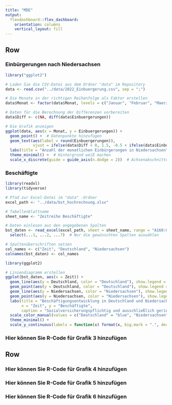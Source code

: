 ```yaml
---
title: "MDE"
output: 
  flexdashboard::flex_dashboard:
    orientation: columns
    vertical_layout: fill
---
```


Row
-----------------------------------------------------------------------

### Einbürgerungen nach Niedersachsen

```r
library("ggplot2")

# Laden Sie die CSV-Datei aus dem Ordner "data" im Repository
data <- read.csv("../data/2022_Einbuergerung.csv", sep = ";")

# Die Monate in der richtigen Reihenfolge als Faktor erstellen
data$Monat <- factor(data$Monat, levels = c("Januar", "Februar", "Maerz", "April", "Mai", "Juni", "Juli", "August", "September", "Oktober", "November", "Dezember"))

# Daten für die Berechnung der Differenzen vorbereiten
data$Diff <- c(NA, diff(data$Einbuergerungen))

# Die Grafik anzeigen
ggplot(data, aes(x = Monat, y = Einbuergerungen)) +
  geom_point() +  # Datenpunkte hinzufügen
  geom_text(aes(label = round(Einbuergerungen)), 
            vjust = ifelse(data$Diff < 0, 1.5, -0.5 + ifelse(data$Einbuergerungen < 500, 0.4, ifelse(data$Monat == "Januar", 2.2, 0)))) +
  labs(title = "Anzahl der monatlichen Einbürgerungen in Niedersachsen", x = "Monat", y = "Einbuergerungen") +
  theme_minimal() +  # Hintergrund weiß machen
  scale_x_discrete(guide = guide_axis(n.dodge = 2))  # Achsenabschnitte breiter machen


```



### Beschäftigte

```r

library(readxl)
library(tidyverse)

# Pfad zur Excel-Datei im "data" -Ordner
excel_path <- "../data/bst_hochrechnung.xlsx"

# Tabellenblattname
sheet_name <- "Zeitreihe Beschäftigte"

# Daten einlesen aus den angegebenen Spalten
bst_daten <- read_excel(excel_path, sheet = sheet_name, range = "A160:G173", col_names = FALSE) %>%
  select(...1, ...2, ...7)  # Nur die gewünschten Spalten auswählen

# Spaltenüberschriften setzen
col_names <- c("Zeit", "Deutschland", "Niedersachsen")
colnames(bst_daten) <- col_names
```
```r
library(ggplot2)

# Liniendiagramm erstellen
ggplot(bst_daten, aes(x = Zeit)) +
  geom_line(aes(y = Deutschland, color = "Deutschland"), show.legend = FALSE) +
  geom_point(aes(y = Deutschland, color = "Deutschland"), show.legend = FALSE) +
  geom_line(aes(y = Niedersachsen, color = "Niedersachsen"), show.legend = FALSE) +
  geom_point(aes(y = Niedersachsen, color = "Niedersachsen"), show.legend = FALSE) +
  labs(title = "Beschäftigungsentwicklung in Deutschland und Niedersachsen",
       x = "Zeit", y = "Beschäftigte",
       caption = "Sozialversicherungspflichtig und ausschließlich geringfügig Beschäftigte") +
  scale_color_manual(values = c("Deutschland" = "blue", "Niedersachsen" = "red")) +
  theme_minimal() +
  scale_y_continuous(labels = function(x) format(x, big.mark = ".", decimal.mark = ",", scientific = FALSE), limits = c(0, NA))

```



### Hier können Sie R-Code für Grafik 3 hinzufügen

Row
-----------------------------------------------------------------------

### Hier können Sie R-Code für Grafik 4 hinzufügen

### Hier können Sie R-Code für Grafik 5 hinzufügen

### Hier können Sie R-Code für Grafik 6 hinzufügen
